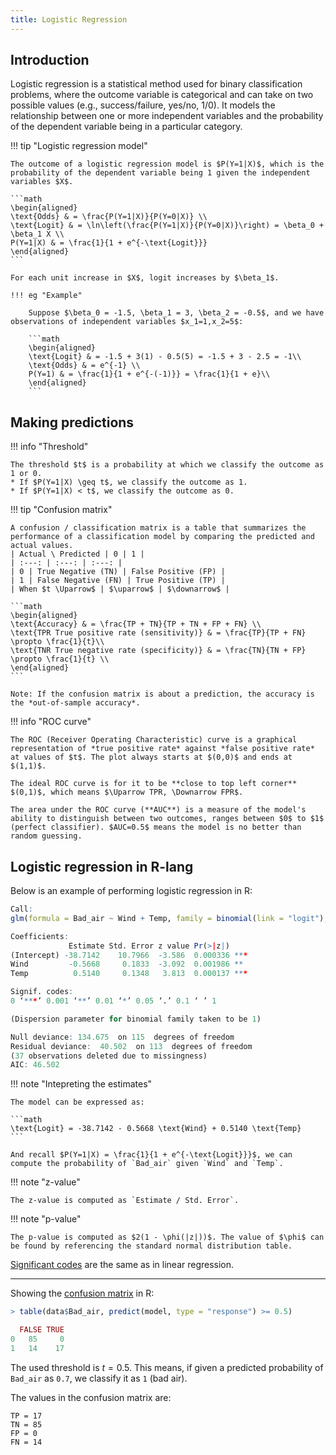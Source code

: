 ```yaml
---
title: Logistic Regression
---
```


## Introduction

Logistic regression is a statistical method used for binary classification problems, where the outcome variable is categorical and can take on two possible values (e.g., success/failure, yes/no, 1/0). It models the relationship between one or more independent variables and the probability of the dependent variable being in a particular category.

!!! tip "Logistic regression model"

    The outcome of a logistic regression model is $P(Y=1|X)$, which is the probability of the dependent variable being 1 given the independent variables $X$.

    ```math
    \begin{aligned}
    \text{Odds} & = \frac{P(Y=1|X)}{P(Y=0|X)} \\
    \text{Logit} & = \ln\left(\frac{P(Y=1|X)}{P(Y=0|X)}\right) = \beta_0 + \beta_1 X \\
    P(Y=1|X) & = \frac{1}{1 + e^{-\text{Logit}}}
    \end{aligned}
    ```

    For each unit increase in $X$, logit increases by $\beta_1$.

    !!! eg "Example"

        Suppose $\beta_0 = -1.5, \beta_1 = 3, \beta_2 = -0.5$, and we have observations of independent variables $x_1=1,x_2=5$:
        
        ```math
        \begin{aligned}
        \text{Logit} & = -1.5 + 3(1) - 0.5(5) = -1.5 + 3 - 2.5 = -1\\
        \text{Odds} & = e^{-1} \\
        P(Y=1) & = \frac{1}{1 + e^{-(-1)}} = \frac{1}{1 + e}\\
        \end{aligned}
        ```
    
## Making predictions

!!! info "Threshold"

    The threshold $t$ is a probability at which we classify the outcome as 1 or 0. 
    * If $P(Y=1|X) \geq t$, we classify the outcome as 1.
    * If $P(Y=1|X) < t$, we classify the outcome as 0.

!!! tip "Confusion matrix"

    A confusion / classification matrix is a table that summarizes the performance of a classification model by comparing the predicted and actual values.
    | Actual \ Predicted | 0 | 1 |
    | :---: | :---: | :---: |
    | 0 | True Negative (TN) | False Positive (FP) |
    | 1 | False Negative (FN) | True Positive (TP) |
    | When $t \Uparrow$ | $\uparrow$ | $\downarrow$ |

    ```math
    \begin{aligned}
    \text{Accuracy} & = \frac{TP + TN}{TP + TN + FP + FN} \\
    \text{TPR True positive rate (sensitivity)} & = \frac{TP}{TP + FN} \propto \frac{1}{t}\\
    \text{TNR True negative rate (specificity)} & = \frac{TN}{TN + FP} \propto \frac{1}{t} \\
    \end{aligned}
    ```

    Note: If the confusion matrix is about a prediction, the accuracy is the *out-of-sample accuracy*.

!!! info "ROC curve"

    The ROC (Receiver Operating Characteristic) curve is a graphical representation of *true positive rate* against *false positive rate* at values of $t$. The plot always starts at $(0,0)$ and ends at $(1,1)$. 
    
    The ideal ROC curve is for it to be **close to top left corner** $(0,1)$, which means $\Uparrow TPR, \Downarrow FPR$.

    The area under the ROC curve (**AUC**) is a measure of the model's ability to distinguish between two outcomes, ranges between $0$ to $1$ (perfect classifier). $AUC=0.5$ means the model is no better than random guessing.

## Logistic regression in R-lang


Below is an example of performing logistic regression in R:

```r
Call:
glm(formula = Bad_air ~ Wind + Temp, family = binomial(link = "logit"), data = data)

Coefficients:
             Estimate Std. Error z value Pr(>|z|)    
(Intercept) -38.7142    10.7966  -3.586  0.000336 ***
Wind         -0.5668     0.1833  -3.092  0.001986 ** 
Temp          0.5140     0.1348   3.813  0.000137 ***

Signif. codes:  
0 ‘***’ 0.001 ‘**’ 0.01 ‘*’ 0.05 ‘.’ 0.1 ‘ ’ 1

(Dispersion parameter for binomial family taken to be 1)

Null deviance: 134.675  on 115  degrees of freedom
Residual deviance:  40.502  on 113  degrees of freedom
(37 observations deleted due to missingness)
AIC: 46.502
```

!!! note "Intepreting the estimates"

    The model can be expressed as:

    ```math
    \text{Logit} = -38.7142 - 0.5668 \text{Wind} + 0.5140 \text{Temp}
    ```
    
    And recall $P(Y=1|X) = \frac{1}{1 + e^{-\text{Logit}}}$, we can compute the probability of `Bad_air` given `Wind` and `Temp`.

!!! note "z-value"

    The z-value is computed as `Estimate / Std. Error`. 

!!! note "p-value"

    The p-value is computed as $2(1 - \phi(|z|))$. The value of $\phi$ can be found by referencing the standard normal distribution table.

[Significant codes](linear-regression/#significant-codes) are the same as in linear regression.

---

Showing the [confusion matrix](#confusion-matrix) in R:

```r
> table(data$Bad_air, predict(model, type = "response") >= 0.5)

  FALSE TRUE
0   85     0
1   14    17
```

The used threshold is $t=0.5$. This means, if given a predicted probability of `Bad_air` as `0.7`, we classify it as `1` (bad air).

The values in the confusion matrix are:
```
TP = 17
TN = 85
FP = 0
FN = 14
```